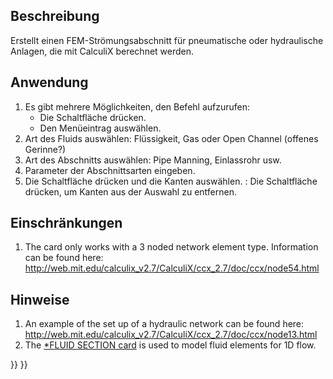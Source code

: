 <languages/>

{{Docnav/de
|[[FEM_ElementGeometry2D/de|Elementgeometrie2D]]
|[[FEM_ConstraintElectrostaticPotential/de|RandbedingungElektrostatischesPotential]]
|[[FEM_Workbench/de|FEM]]
|IconL=FEM_ElementGeometry2D.svg
|IconR=FEM_ConstraintElectrostaticPotential.svg
|IconC=Workbench_FEM.svg
}}

{{GuiCommandContainer|
{{GuiCommand/de
|Name=FEM ElementFluid1D
|Name/de=FEM ElementFluid1D
|MenuLocation=Model → Element Geometry → Fluid section for 1D flow
|Workbenches=[[FEM_Workbench/de|FEM]]
|SeeAlso=[[FEM_tutorial/de|FEM Anleitung]]
}}
{{GuiCommandFemInfo/de
|Solvers=CalculiX
}}
}}

<span id="Description"></span>
==Beschreibung==

Erstellt einen FEM-Strömungsabschnitt für pneumatische oder hydraulische Anlagen, die mit CalculiX berechnet werden.

<span id="Usage"></span>
==Anwendung==

# Es gibt mehrere Möglichkeiten, den Befehl aufzurufen:
#* Die Schaltfläche {{Button|[[Image:FEM_ElementFluid1D.svg|16px]] [[FEM_ElementFluid1D/de|Fluid-Abschnitt für 1D-Strömung]]}} drücken.
#* Den Menüeintrag {{MenuCommand|Model → Element-Geometrie → [[Image:FEM_ElementFluid1D.svg|16px]] Fluid-Abschnitt für 1D-Strömung}} auswählen.
# Art des Fluids auswählen: Flüssigkeit, Gas oder Open Channel (offenes  Gerinne?)
# Art des Abschnitts auswählen: Pipe Manning, Einlassrohr usw.
# Parameter der Abschnittsarten eingeben.
# Die Schaltfläche {{Button|Hinzufügen}} drücken und die Kanten auswählen. {{Version/de|1.1}}: Die Schaltfläche {{Button|Entfernen}} drücken, um Kanten aus der Auswahl zu entfernen.

<span id="Limitations"></span>
==Einschränkungen==

#The card only works with a 3 noded network element type. Information can be found here: http://web.mit.edu/calculix_v2.7/CalculiX/ccx_2.7/doc/ccx/node54.html

<span id="Notes"></span>
==Hinweise==

# An example of the set up of a hydraulic network can be found here: http://web.mit.edu/calculix_v2.7/CalculiX/ccx_2.7/doc/ccx/node13.html 
# The [http://web.mit.edu/calculix_v2.7/CalculiX/ccx_2.7/doc/ccx/node205.html *FLUID SECTION card] is used to model fluid elements for 1D flow.


{{Docnav/de
|[[FEM_ElementGeometry2D/de|Elementgeometrie2D]]
|[[FEM_ConstraintElectrostaticPotential/de|RandbedingungElektrostatischesPotential]]
|[[FEM_Workbench/de|FEM]]
|IconL=FEM_ElementGeometry2D.svg
|IconR=FEM_ConstraintElectrostaticPotential.svg
|IconC=Workbench_FEM.svg
}}

{{FEM Tools navi{{#translation:}}}}
{{Userdocnavi{{#translation:}}}}
{{clear}}